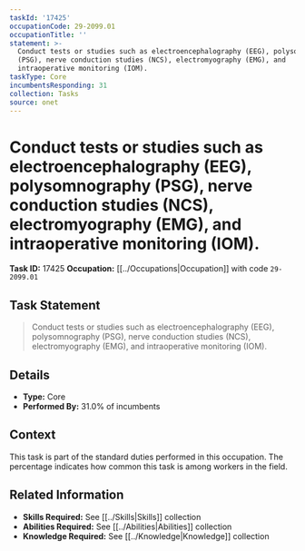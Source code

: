 ```yaml
---
taskId: '17425'
occupationCode: 29-2099.01
occupationTitle: ''
statement: >-
  Conduct tests or studies such as electroencephalography (EEG), polysomnography
  (PSG), nerve conduction studies (NCS), electromyography (EMG), and
  intraoperative monitoring (IOM).
taskType: Core
incumbentsResponding: 31
collection: Tasks
source: onet
---
```

# Conduct tests or studies such as electroencephalography (EEG), polysomnography (PSG), nerve conduction studies (NCS), electromyography (EMG), and intraoperative monitoring (IOM).

**Task ID:** 17425
**Occupation:** [[../Occupations|Occupation]] with code `29-2099.01`

## Task Statement

> Conduct tests or studies such as electroencephalography (EEG), polysomnography (PSG), nerve conduction studies (NCS), electromyography (EMG), and intraoperative monitoring (IOM).

## Details

- **Type:** Core
- **Performed By:** 31.0% of incumbents

## Context

This task is part of the standard duties performed in this occupation. The percentage indicates how common this task is among workers in the field.

## Related Information

- **Skills Required:** See [[../Skills|Skills]] collection
- **Abilities Required:** See [[../Abilities|Abilities]] collection
- **Knowledge Required:** See [[../Knowledge|Knowledge]] collection
